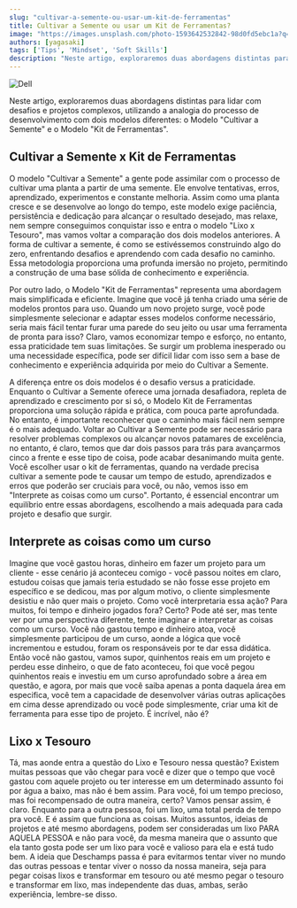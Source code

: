 ```yaml
---
slug: "cultivar-a-semente-ou-usar-um-kit-de-ferramentas"
title: Cultivar a Semente ou usar um Kit de Ferramentas?
image: "https://images.unsplash.com/photo-1593642532842-98d0fd5ebc1a?q=80&w=2069&auto=format&fit=crop&ixlib=rb-4.0.3&ixid=M3wxMjA3fDB8MHxwaG90by1wYWdlfHx8fGVufDB8fHx8fA%3D%3D"
authors: [yagasaki]
tags: ['Tips', 'Mindset', 'Soft Skills']
description: "Neste artigo, exploraremos duas abordagens distintas para lidar com desafios e projetos complexos, utilizando a analogia do processo de desenvolvimento com dois modelos diferentes: o Modelo \"Cultivar a Semente\" e o Modelo \"Kit de Ferramentas\"."
---
```


![Dell](https://images.unsplash.com/photo-1593642532842-98d0fd5ebc1a?q=80&w=2069&auto=format&fit=crop&ixlib=rb-4.0.3&ixid=M3wxMjA3fDB8MHxwaG90by1wYWdlfHx8fGVufDB8fHx8fA%3D%3D)

Neste artigo, exploraremos duas abordagens distintas para lidar com desafios e projetos complexos, utilizando a analogia do processo de desenvolvimento com dois modelos diferentes: o Modelo "Cultivar a Semente" e o Modelo "Kit de Ferramentas".

## Cultivar a Semente x Kit de Ferramentas

O modelo "Cultivar a Semente" a gente pode assimilar com o processo de cultivar uma planta a partir de uma semente. Ele envolve tentativas, erros, aprendizado, experimentos e constante melhoria. Assim como uma planta cresce e se desenvolve ao longo do tempo, este modelo exige paciência, persistência e dedicação para alcançar o resultado desejado, mas relaxe, nem sempre conseguimos conquistar isso e entra o modelo "Lixo x Tesouro", mas vamos voltar a comparação dos dois modelos anteriores. A forma de cultivar a semente, é como se estivéssemos construindo algo do zero, enfrentando desafios e aprendendo com cada desafio no caminho. Essa metodologia proporciona uma profunda imersão no projeto, permitindo a construção de uma base sólida de conhecimento e experiência.

Por outro lado, o Modelo "Kit de Ferramentas" representa uma abordagem mais simplificada e eficiente. Imagine que você já tenha criado uma série de modelos prontos para uso. Quando um novo projeto surge, você pode simplesmente selecionar e adaptar esses modelos conforme necessário, seria mais fácil tentar furar uma parede do seu jeito ou usar uma ferramenta de pronta para isso? Claro, vamos economizar tempo e esforço, no entanto, essa praticidade tem suas limitações. Se surgir um problema inesperado ou uma necessidade específica, pode ser difícil lidar com isso sem a base de conhecimento e experiência adquirida por meio do Cultivar a Semente.

<!--truncate-->

A diferença entre os dois modelos é o desafio versus a praticidade. Enquanto o Cultivar a Semente oferece uma jornada desafiadora, repleta de aprendizado e crescimento por si só, o Modelo Kit de Ferramentas proporciona uma solução rápida e prática, com pouca parte aprofundada. No entanto, é importante reconhecer que o caminho mais fácil nem sempre é o mais adequado. Voltar ao Cultivar a Semente pode ser necessário para resolver problemas complexos ou alcançar novos patamares de excelência, no entanto, é claro, temos que dar dois passos para trás para avançarmos cinco a frente e esse tipo de coisa, pode acabar desanimando muita gente. Você escolher usar o kit de ferramentas, quando na verdade precisa cultivar a semente pode te causar um tempo de estudo, aprendizados e erros que poderão ser cruciais para você, ou não, vemos isso em "Interprete as coisas como um curso". Portanto, é essencial encontrar um equilíbrio entre essas abordagens, escolhendo a mais adequada para cada projeto e desafio que surgir.

## Interprete as coisas como um curso
Imagine que você gastou horas, dinheiro em fazer um projeto para um cliente - esse cenário já aconteceu comigo - você passou noites em claro, estudou coisas que jamais teria estudado se não fosse esse projeto em específico e se dedicou, mas por algum motivo, o cliente simplesmente desistiu e não quer mais o projeto. Como você interpretaria essa ação? Para muitos, foi tempo e dinheiro jogados fora? Certo? Pode até ser, mas tente ver por uma perspectiva diferente, tente imaginar e interpretar as coisas como um curso. Você não gastou tempo e dinheiro atoa, você simplesmente participou de um curso, aonde a lógica que você incrementou e estudou, foram os responsáveis por te dar essa didática. Então você não gastou, vamos supor, quinhentos reais em um projeto e perdeu esse dinheiro, o que de fato aconteceu, foi que você pegou quinhentos reais e investiu em um curso aprofundado sobre a área em questão, e agora, por mais que você saiba apenas a ponta daquela área em especifica, você tem a capacidade de desenvolver várias outras aplicações em cima desse aprendizado ou você pode simplesmente, criar uma kit de ferramenta para esse tipo de projeto. É incrível, não é?

## Lixo x Tesouro
Tá, mas aonde entra a questão do Lixo e Tesouro nessa questão? Existem muitas pessoas que vão chegar para você e dizer que o tempo que você gastou com aquele projeto ou ter interesse em um determinado assunto foi por água a baixo, mas não é bem assim. Para você, foi um tempo precioso, mas foi recompensado de outra maneira, certo? Vamos pensar assim, é claro. Enquanto para a outra pessoa, foi um lixo, uma total perda de tempo pra você. E é assim que funciona as coisas. Muitos assuntos, ideias de projetos e até mesmo abordagens, podem ser consideradas um lixo PARA AQUELA PESSOA e não para você, da mesma maneira que o assunto que ela tanto gosta pode ser um lixo para você e valioso para ela e está tudo bem. A ideia que Deschamps passa é para evitarmos tentar viver no mundo das outras pessoas e tentar viver o nosso da nossa maneira, seja para pegar coisas lixos e transformar em tesouro ou até mesmo pegar o tesouro e transformar em lixo, mas independente das duas, ambas, serão experiência, lembre-se disso.